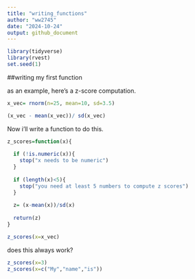 ```yaml
---
title: "writing_functions"
author: "ww2745"
date: "2024-10-24"
output: github_document
---
```

```r
library(tidyverse)
library(rvest)
set.seed(1)

```


##writing my first function

as an example, here's a z-score computation.

```r
x_vec= rnorm(n=25, mean=10, sd=3.5)

(x_vec - mean(x_vec))/ sd(x_vec)
```

Now i'll write a function to do this.
```r
z_scores=function(x){
  
  if (!is.numeric(x)){
    stop("x needs to be numeric")
  }
  
  if (length(x)<5){
    stop("you need at least 5 numbers to compute z scores")
  }
  
  z= (x-mean(x))/sd(x)
  
  return(z)
}

z_scores(x=x_vec)
```

does this always work?
```r
z_scores(x=3)
z_scores(x=c("My","name","is"))
```

